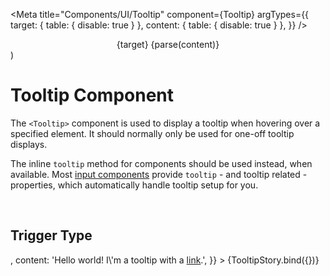 

<Meta
  title="Components/UI/Tooltip"
  component={Tooltip}
  argTypes={{
    target: {
      table: {
        disable: true
      }
    },
    content: {
      table: {
        disable: true
      }
    },
  }}
/>

  <div className="m-4">
    <center>
      <Tooltip {...args}>
        <Tooltip.Target>
          {target}
        </Tooltip.Target>
        <Tooltip.Content>
          {parse(content)}
        </Tooltip.Content>
      </Tooltip>
    </center>
  </div>
)

# Tooltip Component
The `<Tooltip>` component is used to display a tooltip when hovering over a specified element. It should normally only be used for one-off tooltip displays.

The inline `tooltip` method for components should be used instead, when available. Most [input components](./?path=/docs/components-input-text--docs) provide `tooltip` - and tooltip related - properties, which automatically handle tooltip setup for you.

&nbsp;
## Trigger Type
<Canvas sourceState="shown" withSource="open">
  <Story name="Default"
         args={{
           place: 'top',
           trigger: 'click',
           float: false,
           shadow: true,
           border: false,
           target: <Icon display="questionCircle" />,
           content: 'Hello world! I\'m a tooltip with a <a href="#">link</a>.',
         }}
  >
    {TooltipStory.bind({})}
  </Story>
</Canvas>

<ArgsTable story="Default"/>
